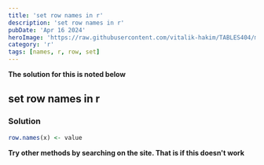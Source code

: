 ```yaml
---
title: 'set row names in r'
description: 'set row names in r'
pubDate: 'Apr 16 2024'
heroImage: 'https://raw.githubusercontent.com/vitalik-hakim/TABLES404/main/error_b/R.png'
category: 'r'
tags: [names, r, row, set]
---
```


**The solution for this is noted below**

## set row names in r

### Solution

```r
row.names(x) <- value
```

**Try other methods by searching on the site. That is if this doesn't work**
